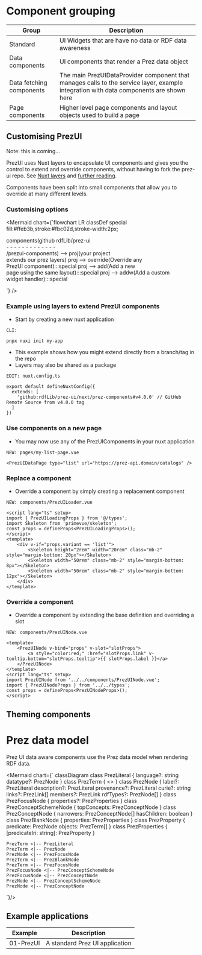 
<Meta title="Introduction/Component Design" />

# Component grouping

| Group | Description                        |
|-----------|----------------------------------|
| Standard | UI Widgets that are have no data or RDF data awareness     |
| Data components    | UI components that render a Prez data object  |
| Data fetching components    | The main PrezUIDataProvider component that manages calls to the service layer, example integration with data components are shown here  |
| Page components     | Higher level page components and layout objects used to build a page |


## Customising PrezUI
Note: this is coming...

PrezUI uses Nuxt layers to encapsulate UI components and gives you the control to extend and override components, without having to fork the prez-ui repo. See [Nuxt layers](https://nuxt.com/docs/getting-started/layers) and [further reading](https://nuxt.com/docs/guide/going-further/layers).

Components have been split into small components that allow you to override at many different levels.


### Customising options

<Mermaid chart={`flowchart LR
classDef special fill:#ffeb3b,stroke:#fbc02d,stroke-width:2px;

components(github rdfLib/prez-ui<br/> - - - - - - - - - - - - - <br/>/prezui-components) --> proj(your project<br>extends our prez layers)
proj --> override(Override any<br/>PrezUI component):::special
proj --> add(Add a new<br/>page using the same layout):::special
proj --> addw(Add a custom<br/>widget handler):::special

`} />


### Example using layers to extend PrezUI components
 - Start by creating a new nuxt application
```
CLI:

pnpx nuxi init my-app
```

- This example shows how you might extend directly from a branch/tag in the repo
- Layers may also be shared as a package
```
EDIT: nuxt.config.ts

export default defineNuxtConfig({
  extends: [
    'github:rdfLib/prez-ui/next/prez-components#v4.0.0' // GitHub Remote Source from v4.0.0 tag
  ]
})
```

### Use components on a new page
- You may now use any of the PrezUIComponents in your nuxt application

```
NEW: pages/my-list-page.vue

<PrezUIDataPage type="list" url="https://prez-api.domain/catalogs" />

```

### Replace a component

- Override a component by simply creating a replacement component
```
NEW: components/PrezUILoader.vue

<script lang="ts" setup>
import { PrezUILoadingProps } from '@/types';
import Skeleton from 'primevue/skeleton';
const props = defineProps<PrezUILoadingProps>();
</script>
<template>
    <div v-if="props.variant == 'list'">
        <Skeleton height="2rem" width="20rem" class="mb-2" style="margin-bottom: 20px"></Skeleton>
        <Skeleton width="50rem" class="mb-2" style="margin-bottom: 8px"></Skeleton>
        <Skeleton width="50rem" class="mb-2" style="margin-bottom: 12px"></Skeleton>
    </div>
</template>

```

### Override a component
- Override a component by extending the base definition and overriding a slot
```
NEW: components/PrezUINode.vue

<template>
    <PrezUINode v-bind="props" v-slot="slotProps">
        <a style="color:red;" :href="slotProps.link" v-tooltip.bottom="slotProps.tooltip">{{ slotProps.label }}</a>
    </PrezUINode>
</template>
<script lang="ts" setup>
import PrezUINode from '../../components/PrezUINode.vue';
import { PrezUINodeProps } from '../../types';
const props = defineProps<PrezUINodeProps>();
</script>

```


## Theming components



# Prez data model

Prez UI data aware components use the Prez data model when rendering RDF data.


<Mermaid chart={`
classDiagram
    class PrezLiteral {
        language?: string
        datatype?: PrezNode
    }
    class PrezTerm {
        <<Type>>
    }
    class PrezNode {
        label?: PrezLiteral
        description?: PrezLiteral
        provenance?: PrezLiteral
        curie?: string
        links?: PrezLink[]
        members?: PrezLink
        rdfTypes?: PrezNode[]
    }
    class PrezFocusNode {
        properties?: PrezProperties
    }
    class PrezConceptSchemeNode {
        topConcepts: PrezConceptNode
    }
    class PrezConceptNode {
        narrowers: PrezConceptNode[]
        hasChildren: boolean
    }
    class PrezBlankNode {
        properties: PrezProperties
    }
    class PrezProperty {
        predicate: PrezNode
        objects: PrezTerm[]
    }
    class PrezProperties {
        [predicateIri: string]: PrezProperty
    }

    PrezTerm <|-- PrezLiteral
    PrezTerm <|-- PrezNode
    PrezNode <|-- PrezFocusNode
    PrezTerm <|-- PrezBlankNode
    PrezTerm <|-- PrezFocusNode
    PrezFocusNode <|-- PrezConceptSchemeNode
    PrezFocusNode <|-- PrezConceptNode
    PrezNode <|-- PrezConceptSchemeNode
    PrezNode <|-- PrezConceptNode

`}/>


## Example applications

| Example          | Description                    |
| ------------------ | -------------------------------- |
|01-PrezUI         | A standard Prez UI application

